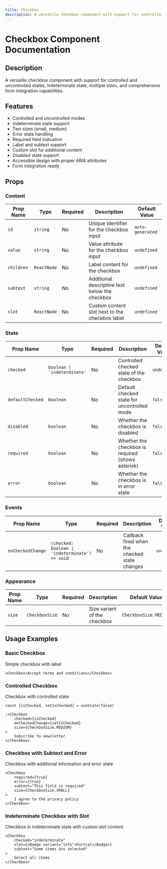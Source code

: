 ```yaml
---
title: Checkbox
description: A versatile checkbox component with support for controlled and uncontrolled states, indeterminate state, multiple sizes, and comprehensive form integration capabilities.
---
```



# Checkbox Component Documentation

## Description

A versatile checkbox component with support for controlled and uncontrolled states, indeterminate state, multiple sizes, and comprehensive form integration capabilities.

## Features

- Controlled and uncontrolled modes
- Indeterminate state support
- Two sizes (small, medium)
- Error state handling
- Required field indication
- Label and subtext support
- Custom slot for additional content
- Disabled state support
- Accessible design with proper ARIA attributes
- Form integration ready

## Props

### Content

| Prop Name  | Type        | Required | Description                                    | Default Value    |
| ---------- | ----------- | -------- | ---------------------------------------------- | ---------------- |
| `id`       | `string`    | No       | Unique identifier for the checkbox input       | `auto-generated` |
| `value`    | `string`    | No       | Value attribute for the checkbox input         | `undefined`      |
| `children` | `ReactNode` | No       | Label content for the checkbox                 | `undefined`      |
| `subtext`  | `string`    | No       | Additional descriptive text below the checkbox | `undefined`      |
| `slot`     | `ReactNode` | No       | Custom content slot next to the checkbox label | `undefined`      |

### State

| Prop Name        | Type                         | Required | Description                                       | Default Value |
| ---------------- | ---------------------------- | -------- | ------------------------------------------------- | ------------- |
| `checked`        | `boolean \| 'indeterminate'` | No       | Controlled checked state of the checkbox          | `undefined`   |
| `defaultChecked` | `boolean`                    | No       | Default checked state for uncontrolled mode       | `false`       |
| `disabled`       | `boolean`                    | No       | Whether the checkbox is disabled                  | `false`       |
| `required`       | `boolean`                    | No       | Whether the checkbox is required (shows asterisk) | `false`       |
| `error`          | `boolean`                    | No       | Whether the checkbox is in error state            | `false`       |

### Events

| Prop Name         | Type                                            | Required | Description                                   | Default Value |
| ----------------- | ----------------------------------------------- | -------- | --------------------------------------------- | ------------- |
| `onCheckedChange` | `(checked: boolean \| 'indeterminate') => void` | No       | Callback fired when the checked state changes | `undefined`   |

### Appearance

| Prop Name | Type           | Required | Description                  | Default Value         |
| --------- | -------------- | -------- | ---------------------------- | --------------------- |
| `size`    | `CheckboxSize` | No       | Size variant of the checkbox | `CheckboxSize.MEDIUM` |

## Usage Examples

### Basic Checkbox

Simple checkbox with label

```tsx
<Checkbox>Accept terms and conditions</Checkbox>
```

### Controlled Checkbox

Checkbox with controlled state

```tsx
const [isChecked, setIsChecked] = useState(false)

;<Checkbox
    checked={isChecked}
    onCheckedChange={setIsChecked}
    size={CheckboxSize.MEDIUM}
>
    Subscribe to newsletter
</Checkbox>
```

### Checkbox with Subtext and Error

Checkbox with additional information and error state

```tsx
<Checkbox
    required={true}
    error={true}
    subtext="This field is required"
    size={CheckboxSize.SMALL}
>
    I agree to the privacy policy
</Checkbox>
```

### Indeterminate Checkbox with Slot

Checkbox in indeterminate state with custom slot content

```tsx
<Checkbox
    checked="indeterminate"
    slot={<Badge variant="info">Partial</Badge>}
    subtext="Some items are selected"
>
    Select all items
</Checkbox>
```

